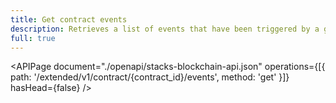 ```yaml
---
title: Get contract events
description: Retrieves a list of events that have been triggered by a given smart contract.
full: true
---
```


<APIPage
  document="./openapi/stacks-blockchain-api.json"
  operations={[{ path: '/extended/v1/contract/{contract_id}/events', method: 'get' }]}
  hasHead={false}
/>
